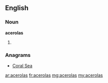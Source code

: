 ==English==

===Noun===
'''acerolas'''

# {{plural of|acerola}}

===Anagrams===
* [[Coral Sea#English|Coral Sea]]

[[ar:acerolas]]
[[fr:acerolas]]
[[mg:acerolas]]
[[my:acerolas]]